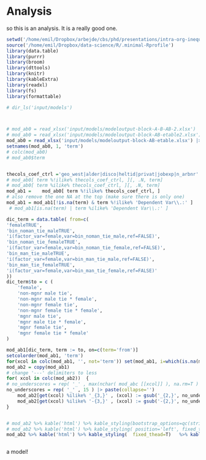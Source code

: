 
# Analysis


so this is an analysis. It is a really good one. 



```r

setwd('/home/emil/Dropbox/arbejde/cbs/phd/presentations/intra-org-inequality-budapest')
source('/home/emil/Dropbox/data-science/R/.minimal-Rprofile')
library(data.table)
library(purrr)
library(broom)
library(dttools)
library(knitr)
library(kableExtra)
library(readxl)
library(fs)
library(formattable)

# dir_ls('input/models')



# mod_ab0 = read_xlsx('input/models/modeloutput-block-A-B-AB-2.xlsx') |> data.table()
# mod_ab0 = read_xlsx('input/models/modeloutput-block-AB-etable2.xlsx') |> data.table()
mod_ab0 = read_xlsx('input/models/modeloutput-block-AB-etable.xlsx') |> data.table()
setnames(mod_ab0, 1, 'term')
# colc(mod_ab0)
# mod_ab0$term


thecols_coef_ctrl ='geo_west|alder|disco|heltid|privat|jobexp|n_arbnr'
# mod_ab0[ term %!ilike% thecols_coef_ctrl, ][, .N, term]
# mod_ab0[ term %ilike% thecols_coef_ctrl, ][, .N, term]
mod_ab1 =    mod_ab0[ term %!ilike% thecols_coef_ctrl, ]
# also remove the one NA at the top (make sure there is only one)
mod_ab1 = mod_ab1[!is.na(term) & term %!ilike% 'Dependent Var\\.:' ]
 # mod_ab1[is.na(term) | term %ilike% 'Dependent Var\\.:' ]

dic_term = data.table( from=c(
'femaleTRUE',
'bin_noman_tie_maleTRUE',
'i(factor_var=female,var=bin_noman_tie_male,ref=FALSE)',
'bin_noman_tie_femaleTRUE',
'i(factor_var=female,var=bin_noman_tie_female,ref=FALSE)',
'bin_man_tie_maleTRUE',
'i(factor_var=female,var=bin_man_tie_male,ref=FALSE)',
'bin_man_tie_femaleTRUE',
'i(factor_var=female,var=bin_man_tie_female,ref=FALSE)'
))
dic_term$to = c (
    'female',
    'non-mgnr male tie',
    'non-mgnr male tie * female',
    'non-mgnr female tie',
    'non-mgnr female tie * female',
    'mgnr male tie',
    'mgnr male tie * female',
    'mgnr female tie',
    'mgnr female tie * female'
)

mod_ab1[dic_term, term := to, on=c(term='from')]
setcolorder(mod_ab1, 'term')
for(xcol in colc(mod_ab1, '', not='term')) set(mod_ab1, i=which(is.na(mod_ab1[[xcol]])), j=xcol, value='')
mod_ab2 = copy(mod_ab1)
# change '---' delimiters to less
for( xcol in colc(mod_ab2))  {
# no_underscores = rep( '_' , max(nchar( mod_abc [[xcol]] ), na.rm=T ) ) |> paste(collapse='')
no_underscores = rep( '_' , 15 ) |> paste(collapse='')
    mod_ab2[get(xcol) %ilike% '_{3,}' , (xcol) := gsub('_{2,}', no_underscores, get(xcol))]
    mod_ab2[get(xcol) %ilike% '-{3,}' , (xcol) := gsub('-{2,}', no_underscores, get(xcol))][]
}


# mod_ab2 %>% kable('html') %>% kable_styling(bootstrap_options=qc(striped), position='left', fixed_thead=T)  %>% kable_paper('hover', full_width=TRUE)  
# mod_ab2 %>% kable('html') %>% kable_styling( position='left', fixed_thead=T)  %>% kable_paper('hover', full_width=TRUE)  
mod_ab2 %>% kable('html') %>% kable_styling(  fixed_thead=T)   %>% kable_paper('hover', full_width=TRUE)  



```

a model!

